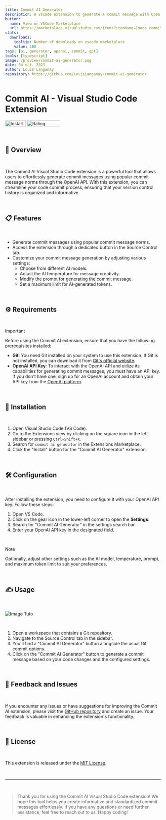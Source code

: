 ```yaml
---
title: Commit AI Generator
description: A vscode extension to generate a commit message with Open AI API
button:
  name: View on VSCode Marketplace
  url: https://marketplace.visualstudio.com/items?itemName=Coodo.commit-generator
stats:
  downloads:
    tooltip: Number of downloads on vscode marketplace
    value: 100
tags: [ai, generator, openai, commit, gpt]
tools: [typescript]
image: /preview/commit-ai-generator.png
date: 04 oct. 2023
author: Louis Langanay
repository: https://github.com/LouisLanganay/commit-ai-generator
---
```


# Commit AI - Visual Studio Code Extension

<div className="flex flex-row justify-between w-fit">
  <img src="https://vsmarketplacebadges.dev/installs/Coodo.commit-generator.svg" style="height: 20px; width: 66px" alt="Installs" />
  <img src="https://vsmarketplacebadges.dev/rating-star/Coodo.commit-generator.svg" style="height: 20px; width: 108px" alt="Rating" />
</div>

&nbsp;

## 📌 Overview

&nbsp;

The Commit AI Visual Studio Code extension is a powerful tool that allows users to effortlessly generate commit messages using popular commit message norms through the OpenAI API. With this extension, you can streamline your code commit process, ensuring that your version control history is organized and informative.

&nbsp;

## 📋 Features

&nbsp;

- Generate commit messages using popular commit message norms.
- Access the extension through a dedicated button in the Source Control tab.
- Customize your commit message generation by adjusting various settings:
  - Choose from different AI models.
  - Adjust the AI temperature for message creativity.
  - Modify the prompt for generating the commit message.
  - Set a maximum limit for AI-generated tokens.

&nbsp;

## ⚙ Requirements

&nbsp;

> [!IMPORTANT]
> Before using the Commit AI extension, ensure that you have the following prerequisites installed:

- **Git**: You need Git installed on your system to use this extension. If Git is not installed, you can download it from [Git's official website](https://git-scm.com/downloads).
- **OpenAI API Key**: To interact with the OpenAI API and utilize its capabilities for generating commit messages, you must have an API key. If you don't have one, sign up for an OpenAI account and obtain your API key from the [OpenAI platform](https://platform.openai.com/account/api-keys).

&nbsp;

## 💾 Installation

&nbsp;

1. Open Visual Studio Code (VS Code).
2. Go to the Extensions view by clicking on the square icon in the left sidebar or pressing `Ctrl+Shift+X`.
3. Search for ``commit ai generator`` in the Extensions Marketplace.
4. Click the "Install" button for the "Commit AI Generator" extension.

&nbsp;

## 🛠 Configuration

&nbsp;

After installing the extension, you need to configure it with your OpenAI API key. Follow these steps:

1. Open VS Code.
2. Click on the gear icon in the lower-left corner to open the **Settings**.
3. Search for "Commit AI Generator" in the settings search bar.
4. Enter your OpenAI API key in the designated field.

&nbsp;

> [!NOTE]
> Optionally, adjust other settings such as the AI model, temperature, prompt, and maximum token limit to suit your preferences.

&nbsp;

## ✍ Usage

&nbsp;

<img src="https://i.ibb.co/xhW337H/image.png" alt="Image Tuto" className="w-1/3"/>

&nbsp;

1. Open a workspace that contains a Git repository.
2. Navigate to the Source Control tab in the sidebar.
3. You'll find a "Commit AI Generator" button alongside the usual Git commit options.
4. Click on the "Commit AI Generator" button to generate a commit message based on your code changes and the configured settings.

&nbsp;

## 🐞 Feedback and Issues

&nbsp;

If you encounter any issues or have suggestions for improving the Commit AI extension, please visit the [GitHub repository](https://github.com/LouisLanganay/commit-ai-generator) and create an issue. Your feedback is valuable in enhancing the extension's functionality.

&nbsp;

## 📰 License

&nbsp;

This extension is released under the [MIT License](LICENSE).

&nbsp;

---

&nbsp;

> Thank you for using the Commit AI Visual Studio Code extension! We hope this tool helps you create informative and standardized commit messages effortlessly. If you have any questions or need further assistance, feel free to reach out to us. Happy coding!
